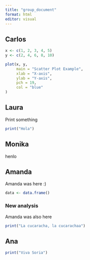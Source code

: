 ```yaml
---
title: "group_document"
format: html
editor: visual
---
```


## Carlos

```r
x <- c(1, 2, 3, 4, 5)
y <- c(2, 4, 6, 8, 10)

plot(x, y, 
     main = "Scatter Plot Example",
     xlab = "X-axis",
     ylab = "Y-axis",
     pch = 19,       
     col = "blue"
)

```

## Laura

Print something

```r
print("Hola")
```

## Monika

henlo

## Amanda

Amanda was here :)

```r
data <- data.frame()

```

### New analysis

Amanda was also here

```r
print("La cucaracha, la cucarachaa")
```

## Ana

```r
print("Viva Soria")
```
